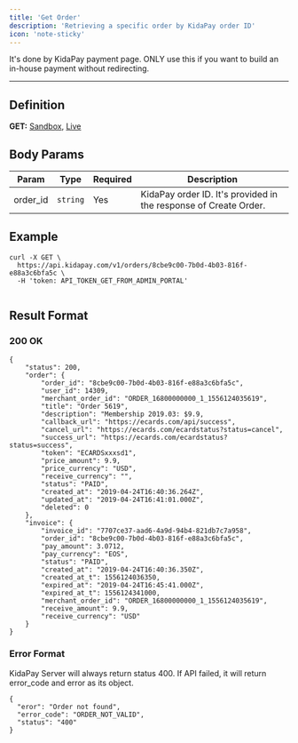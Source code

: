 ```yaml
---
title: 'Get Order'
description: 'Retrieving a specific order by KidaPay order ID'
icon: 'note-sticky'
---
```




It's done by KidaPay payment page. ONLY use this if you want to build an in-house payment without redirecting.

--------

## Definition
**GET:** [Sandbox](https://api.kidapay.com/v1/orders), [Live](https://api.kidapay.com/v1/orders)

## Body Params
<table>
<thead>
	<tr>
	<th>Param</th>
	<th>Type</th>
	<th>Required</th>
	<th>Description</th>
	</tr>
</thead>
<tbody>
	<tr>
		<td>order_id</td>
		<td><code>string</code></td>
		<td>Yes</td>
		<td>KidaPay order ID. It's provided in the response of Create Order.</td>
	</tr>
</tbody>
</table>


## Example
```
curl -X GET \
  https://api.kidapay.com/v1/orders/8cbe9c00-7b0d-4b03-816f-e88a3c6bfa5c \
  -H 'token: API_TOKEN_GET_FROM_ADMIN_PORTAL'
	
```
 
## Result Format
### 200 OK
```
{
    "status": 200,
    "order": {
        "order_id": "8cbe9c00-7b0d-4b03-816f-e88a3c6bfa5c",
        "user_id": 14309,
        "merchant_order_id": "ORDER_16800000000_1_1556124035619",
        "title": "Order 5619",
        "description": "Membership 2019.03: $9.9,
        "callback_url": "https://ecards.com/api/success",
        "cancel_url": "https://ecards.com/ecardstatus?status=cancel",
        "success_url": "https://ecards.com/ecardstatus?status=success",
        "token": "ECARDSxxxsd1",
        "price_amount": 9.9,
        "price_currency": "USD",
        "receive_currency": "",
        "status": "PAID",
        "created_at": "2019-04-24T16:40:36.264Z",
        "updated_at": "2019-04-24T16:41:01.000Z",
        "deleted": 0
    },
    "invoice": {
        "invoice_id": "7707ce37-aad6-4a9d-94b4-821db7c7a958",
        "order_id": "8cbe9c00-7b0d-4b03-816f-e88a3c6bfa5c",
        "pay_amount": 3.0712,
        "pay_currency": "EOS",
        "status": "PAID",
        "created_at": "2019-04-24T16:40:36.350Z",
        "created_at_t": 1556124036350,
        "expired_at": "2019-04-24T16:45:41.000Z",
        "expired_at_t": 1556124341000,
        "merchant_order_id": "ORDER_16800000000_1_1556124035619",
        "receive_amount": 9.9,
        "receive_currency": "USD"
    }
}
```
### Error Format
KidaPay Server will always return status 400. If API failed, it will return error_code and error as its object.
```
{
  "eror": "Order not found",
  "error_code": "ORDER_NOT_VALID",
  "status": "400"
}
```